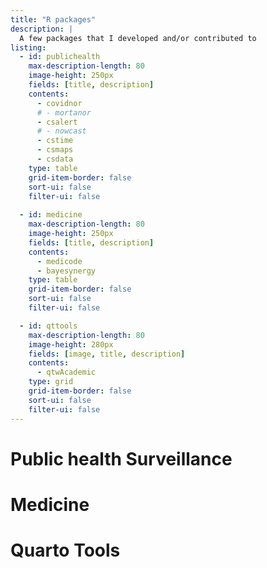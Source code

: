 ```yaml
---
title: "R packages"
description: |
  A few packages that I developed and/or contributed to
listing:
  - id: publichealth
    max-description-length: 80
    image-height: 250px
    fields: [title, description]
    contents: 
      - covidnor
      # - mortanor
      - csalert
      # - nowcast
      - cstime
      - csmaps
      - csdata
    type: table
    grid-item-border: false
    sort-ui: false
    filter-ui: false
    
  - id: medicine
    max-description-length: 80
    image-height: 250px
    fields: [title, description]
    contents: 
      - medicode
      - bayesynergy
    type: table
    grid-item-border: false
    sort-ui: false
    filter-ui: false

  - id: qttools
    max-description-length: 80
    image-height: 280px
    fields: [image, title, description]
    contents: 
      - qtwAcademic
    type: grid
    grid-item-border: false
    sort-ui: false
    filter-ui: false
---
```


# Public health Surveillance

::: {#publichealth}
:::


# Medicine

::: {#medicine}
:::


# Quarto Tools

::: {#qttools}
:::
